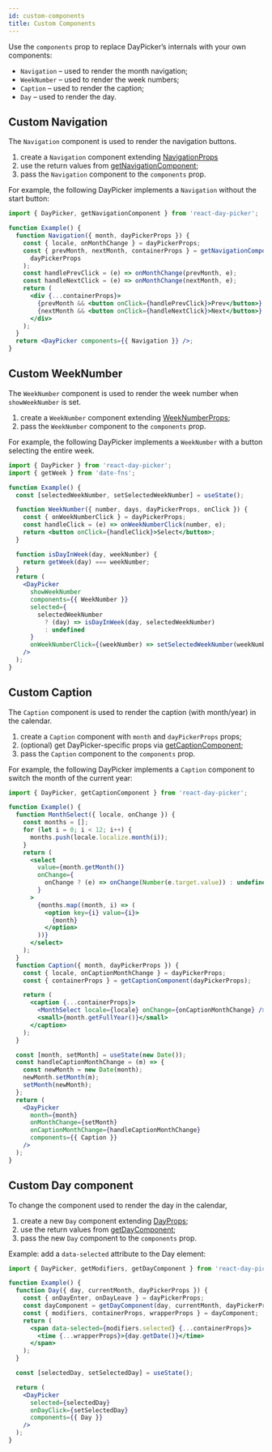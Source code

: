 ```yaml
---
id: custom-components
title: Custom Components
---
```


Use the `components` prop to replace DayPicker’s internals with your own
components:

- `Navigation` – used to render the month navigation;
- `WeekNumber` – used to render the week numbers;
- `Caption` – used to render the caption;
- `Day` – used to render the day.

## Custom Navigation

The `Navigation` component is used to render the navigation buttons.

1. create a `Navigation` component extending [NavigationProps](/api/interfaces/navigationprops)
2. use the return values from [getNavigationComponent](/api/functions/getnavigationcomponent);
3. pass the `Navigation` component to the `components` prop.

For example, the following DayPicker implements a `Navigation` without the start button:

```jsx showOutput open=no
import { DayPicker, getNavigationComponent } from 'react-day-picker';

function Example() {
  function Navigation({ month, dayPickerProps }) {
    const { locale, onMonthChange } = dayPickerProps;
    const { prevMonth, nextMonth, containerProps } = getNavigationComponent(
      dayPickerProps
    );
    const handlePrevClick = (e) => onMonthChange(prevMonth, e);
    const handleNextClick = (e) => onMonthChange(nextMonth, e);
    return (
      <div {...containerProps}>
        {prevMonth && <button onClick={handlePrevClick}>Prev</button>}
        {nextMonth && <button onClick={handleNextClick}>Next</button>}
      </div>
    );
  }
  return <DayPicker components={{ Navigation }} />;
}
```

## Custom WeekNumber

The `WeekNumber` component is used to render the week number when `showWeekNumber` is set.

1. create a `WeekNumber` component extending [WeekNumberProps](/api/interfaces/weeknumberprops);
2. pass the `WeekNumber` component to the `components` prop.

For example, the following DayPicker implements a `WeekNumber` with a button selecting the entire week.

```jsx showOutput open=no
import { DayPicker } from 'react-day-picker';
import { getWeek } from 'date-fns';

function Example() {
  const [selectedWeekNumber, setSelectedWeekNumber] = useState();

  function WeekNumber({ number, days, dayPickerProps, onClick }) {
    const { onWeekNumberClick } = dayPickerProps;
    const handleClick = (e) => onWeekNumberClick(number, e);
    return <button onClick={handleClick}>Select</button>;
  }

  function isDayInWeek(day, weekNumber) {
    return getWeek(day) === weekNumber;
  }
  return (
    <DayPicker
      showWeekNumber
      components={{ WeekNumber }}
      selected={
        selectedWeekNumber
          ? (day) => isDayInWeek(day, selectedWeekNumber)
          : undefined
      }
      onWeekNumberClick={(weekNumber) => setSelectedWeekNumber(weekNumber)}
    />
  );
}
```

## Custom Caption

The `Caption` component is used to render the caption (with month/year) in the calendar.

1. create a `Caption` component with `month` and `dayPickerProps` props;
2. (optional) get DayPicker-specific props via [getCaptionComponent](/api/functions/getcaptioncomponent);
3. pass the `Caption` component to the `components` prop.

For example, the following DayPicker implements a `Caption` component to switch the month of the current year:

```jsx showOutput open=no
import { DayPicker, getCaptionComponent } from 'react-day-picker';

function Example() {
  function MonthSelect({ locale, onChange }) {
    const months = [];
    for (let i = 0; i < 12; i++) {
      months.push(locale.localize.month(i));
    }
    return (
      <select
        value={month.getMonth()}
        onChange={
          onChange ? (e) => onChange(Number(e.target.value)) : undefined
        }
      >
        {months.map((month, i) => (
          <option key={i} value={i}>
            {month}
          </option>
        ))}
      </select>
    );
  }
  function Caption({ month, dayPickerProps }) {
    const { locale, onCaptionMonthChange } = dayPickerProps;
    const { containerProps } = getCaptionComponent(dayPickerProps);

    return (
      <caption {...containerProps}>
        <MonthSelect locale={locale} onChange={onCaptionMonthChange} />{' '}
        <small>{month.getFullYear()}</small>
      </caption>
    );
  }

  const [month, setMonth] = useState(new Date());
  const handleCaptionMonthChange = (m) => {
    const newMonth = new Date(month);
    newMonth.setMonth(m);
    setMonth(newMonth);
  };
  return (
    <DayPicker
      month={month}
      onMonthChange={setMonth}
      onCaptionMonthChange={handleCaptionMonthChange}
      components={{ Caption }}
    />
  );
}
```

## Custom Day component

To change the component used to render the day in the calendar,

1. create a new `Day` component extending [DayProps](/api/interfaces/dayprops);
2. use the return values from [getDayComponent](/api/functions/getdaycomponent);
3. pass the new `Day` component to the `components` prop.

Example: add a `data-selected` attribute to the Day element:

```jsx {6} showOutput open=no
import { DayPicker, getModifiers, getDayComponent } from 'react-day-picker';

function Example() {
  function Day({ day, currentMonth, dayPickerProps }) {
    const { onDayEnter, onDayLeave } = dayPickerProps;
    const dayComponent = getDayComponent(day, currentMonth, dayPickerProps);
    const { modifiers, containerProps, wrapperProps } = dayComponent;
    return (
      <span data-selected={modifiers.selected} {...containerProps}>
        <time {...wrapperProps}>{day.getDate()}</time>
      </span>
    );
  }

  const [selectedDay, setSelectedDay] = useState();

  return (
    <DayPicker
      selected={selectedDay}
      onDayClick={setSelectedDay}
      components={{ Day }}
    />
  );
}
```
